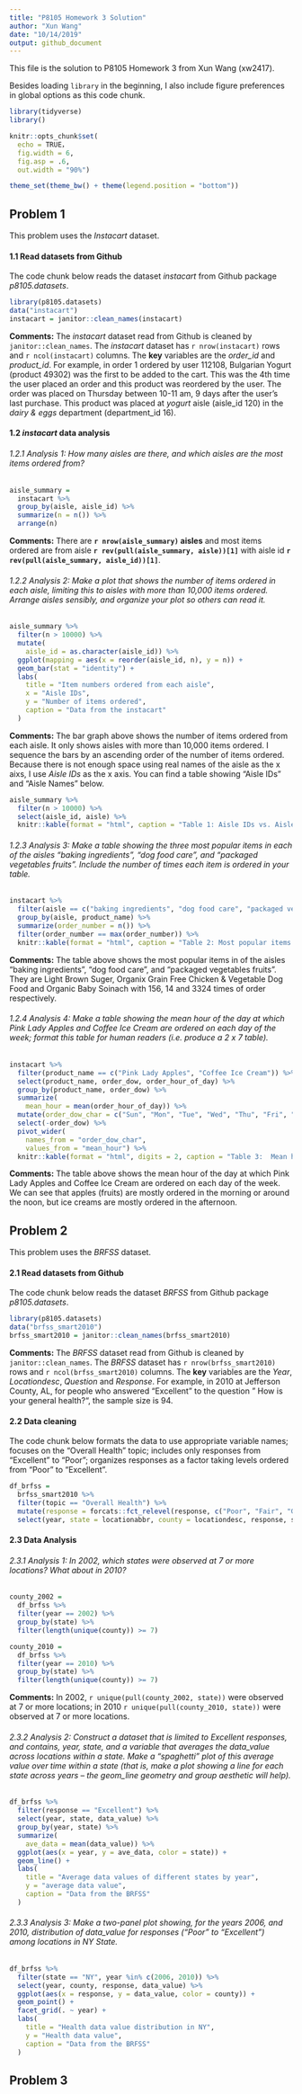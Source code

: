 ```yaml
---
title: "P8105 Homework 3 Solution"
author: "Xun Wang"
date: "10/14/2019"
output: github_document
---
```


This file is the solution to P8105 Homework 3 from Xun Wang (xw2417).

Besides loading `library` in the beginning, I also include figure preferences in global options as this code chunk.

```r
library(tidyverse)
library()

knitr::opts_chunk$set(
  echo = TRUE，
  fig.width = 6,
  fig.asp = .6,
  out.width = "90%")

theme_set(theme_bw() + theme(legend.position = "bottom"))

```

## Problem 1

This problem uses the *Instacart* dataset.

#### 1.1 Read datasets from Github

The code chunk below reads the dataset *instacart* from Github package *p8105.datasets*.

```r
library(p8105.datasets)
data("instacart")
instacart = janitor::clean_names(instacart)
```

**Comments:** The *instacart* dataset read from Github is cleaned by `janitor::clean_names`. The *instacart* dataset has `r nrow(instacart)` rows and `r ncol(instacart)` columns. The **key** variables are the *order_id* and *product_id*. For example, in order 1 ordered by user 112108, Bulgarian Yogurt (product 49302) was the first to be added to the cart. This was the 4th time the user placed an order and this product was reordered by the user. The order was placed on Thursday between 10-11 am, 9 days after the user's last purchase. This product was placed at *yogurt* aisle (aisle_id 120) in the *dairy & eggs* department (department_id 16).

#### 1.2 *instacart* data analysis

###### 1.2.1 Analysis 1: How many aisles are there, and which aisles are the most items ordered from?

```r
aisle_summary = 
  instacart %>%
  group_by(aisle, aisle_id) %>%
  summarize(n = n()) %>% 
  arrange(n)
```

**Comments:** There are **`r nrow(aisle_summary)` aisles** and most items ordered are from aisle **`r rev(pull(aisle_summary, aisle))[1]`** with aisle id **`r rev(pull(aisle_summary, aisle_id))[1]`**.

###### 1.2.2 Analysis 2: Make a plot that shows the number of items ordered in each aisle, limiting this to aisles with more than 10,000 items ordered. Arrange aisles sensibly, and organize your plot so others can read it.

```r
aisle_summary %>% 
  filter(n > 10000) %>% 
  mutate(
    aisle_id = as.character(aisle_id)) %>% 
  ggplot(mapping = aes(x = reorder(aisle_id, n), y = n)) + 
  geom_bar(stat = "identity") +
  labs(
    title = "Item numbers ordered from each aisle",
    x = "Aisle IDs",
    y = "Number of items ordered",
    caption = "Data from the instacart"
  )
```

**Comments:** The bar graph above shows the number of items ordered from each aisle. It only shows aisles with more than 10,000 items ordered. I sequence the bars by an ascending order of the number of items ordered. Because there is not enough space using real names of the aisle as the x aixs, I use *Aisle IDs* as the x axis. You can find a table showing "Aisle IDs" and "Aisle Names" below.

```r
aisle_summary %>% 
  filter(n > 10000) %>% 
  select(aisle_id, aisle) %>% 
  knitr::kable(format = "html", caption = "Table 1: Aisle IDs vs. Aisle Names")
```

###### 1.2.3 Analysis 3: Make a table showing the three most popular items in each of the aisles “baking ingredients”, “dog food care”, and “packaged vegetables fruits”. Include the number of times each item is ordered in your table.

```r
instacart %>%
  filter(aisle == c("baking ingredients", "dog food care", "packaged vegetables fruits")) %>%
  group_by(aisle, product_name) %>%
  summarize(order_number = n()) %>% 
  filter(order_number == max(order_number)) %>% 
  knitr::kable(format = "html", caption = "Table 2: Most popular items of the aisles “baking ingredients”, “dog food care”, and “packaged vegetables fruits” ")
```

**Comments:** The table above shows the most popular items in of the aisles “baking ingredients”, “dog food care”, and “packaged vegetables fruits”. They are Light Brown Suger, Organix Grain Free Chicken & Vegetable Dog Food and Organic Baby Soinach with 156, 14 and 3324 times of order respectively.

###### 1.2.4 Analysis 4: Make a table showing the mean hour of the day at which Pink Lady Apples and Coffee Ice Cream are ordered on each day of the week; format this table for human readers (i.e. produce a 2 x 7 table).

```r
instacart %>%
  filter(product_name == c("Pink Lady Apples", "Coffee Ice Cream")) %>% 
  select(product_name, order_dow, order_hour_of_day) %>% 
  group_by(product_name, order_dow) %>% 
  summarize(
    mean_hour = mean(order_hour_of_day)) %>% 
  mutate(order_dow_char = c("Sun", "Mon", "Tue", "Wed", "Thu", "Fri", "Sat")) %>%
  select(-order_dow) %>% 
  pivot_wider(
    names_from = "order_dow_char", 
    values_from = "mean_hour") %>% 
  knitr::kable(format = "html", digits = 2, caption = "Table 3:  Mean hour at which Pink Lady Apples and Coffee Ice Cream are ordered")
```

**Comments:** The table above shows the mean hour of the day at which Pink Lady Apples and Coffee Ice Cream are ordered on each day of the week. We can see that apples (fruits) are mostly ordered in the morning or around the noon, but ice creams are mostly ordered in the afternoon.


## Problem 2

This problem uses the *BRFSS* dataset.

#### 2.1 Read datasets from Github

The code chunk below reads the dataset *BRFSS* from Github package *p8105.datasets*.

```r
library(p8105.datasets)
data("brfss_smart2010")
brfss_smart2010 = janitor::clean_names(brfss_smart2010)
```

**Comments:** The *BRFSS* dataset read from Github is cleaned by `janitor::clean_names`. The *BRFSS* dataset has `r nrow(brfss_smart2010)` rows and `r ncol(brfss_smart2010)` columns. The **key** variables are the *Year*, *Locationdesc*, *Question* and *Response*. For example, in 2010 at Jefferson County, AL, for people who answered "Excellent" to the question " How is your general health?", the sample size is 94.

#### 2.2 Data cleaning

The code chunk below formats the data to use appropriate variable names;
focuses on the “Overall Health” topic; includes only responses from “Excellent” to “Poor”; organizes responses as a factor taking levels ordered from “Poor” to “Excellent”.

```r
df_brfss = 
  brfss_smart2010 %>% 
  filter(topic == "Overall Health") %>% 
  mutate(response = forcats::fct_relevel(response, c("Poor", "Fair", "Good", "Very good", "Excellent"))) %>% 
  select(year, state = locationabbr, county = locationdesc, response, sample_size, data_value)
```

#### 2.3 Data Analysis

###### 2.3.1 Analysis 1: In 2002, which states were observed at 7 or more locations? What about in 2010?

```r
county_2002 = 
  df_brfss %>% 
  filter(year == 2002) %>% 
  group_by(state) %>%
  filter(length(unique(county)) >= 7)

county_2010 = 
  df_brfss %>% 
  filter(year == 2010) %>% 
  group_by(state) %>%
  filter(length(unique(county)) >= 7)
```

**Comments:** In 2002, `r unique(pull(county_2002, state))`  were observed at 7 or more locations; in 2010 `r unique(pull(county_2010, state))`  were observed at 7 or more locations.

###### 2.3.2 Analysis 2: Construct a dataset that is limited to Excellent responses, and contains, year, state, and a variable that averages the data_value across locations within a state. Make a “spaghetti” plot of this average value over time within a state (that is, make a plot showing a line for each state across years – the geom_line geometry and group aesthetic will help).

```r
df_brfss %>% 
  filter(response == "Excellent") %>% 
  select(year, state, data_value) %>% 
  group_by(year, state) %>% 
  summarize(
    ave_data = mean(data_value)) %>% 
  ggplot(aes(x = year, y = ave_data, color = state)) + 
  geom_line() +
  labs(
    title = "Average data values of different states by year",
    y = "average data value",
    caption = "Data from the BRFSS"
  )
```

###### 2.3.3 Analysis 3: Make a two-panel plot showing, for the years 2006, and 2010, distribution of data_value for responses (“Poor” to “Excellent”) among locations in NY State.

```r
df_brfss %>% 
  filter(state == "NY", year %in% c(2006, 2010)) %>% 
  select(year, county, response, data_value) %>% 
  ggplot(aes(x = response, y = data_value, color = county)) + 
  geom_point() + 
  facet_grid(. ~ year) +
  labs(
    title = "Health data value distribution in NY",
    y = "Health data value",
    caption = "Data from the BRFSS"
  )
```

## Problem 3
